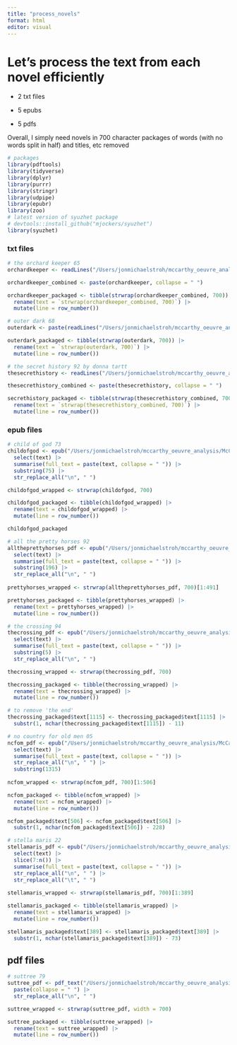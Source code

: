 ```yaml
---
title: "process_novels"
format: html
editor: visual
---
```


# Let's process the text from each novel efficiently

-   2 txt files

-   5 epubs

-   5 pdfs

Overall, I simply need novels in 700 character packages of words (with no words split in half) and titles, etc removed

```r
# packages
library(pdftools)
library(tidyverse)
library(dplyr)
library(purrr)
library(stringr)
library(udpipe)
library(epubr)
library(zoo)
# latest version of syuzhet package
# devtools::install_github("mjockers/syuzhet")
library(syuzhet)
```

### txt files

```r
# the orchard keeper 65
orchardkeeper <- readLines("/Users/jonmichaelstroh/mccarthy_oeuvre_analysis/McCarthy\ Novels/theorchardkeeper.txt")[15:1535]

orchardkeeper_combined <- paste(orchardkeeper, collapse = " ")

orchardkeeper_packaged <- tibble(strwrap(orchardkeeper_combined, 700)) |>
  rename(text = `strwrap(orchardkeeper_combined, 700)`) |>
  mutate(line = row_number())
```

```r
# outer dark 68
outerdark <- paste(readLines("/Users/jonmichaelstroh/mccarthy_oeuvre_analysis/McCarthy\ Novels/outerdark.txt")[4:2863], collapse = "")

outerdark_packaged <- tibble(strwrap(outerdark, 700)) |>
  rename(text = `strwrap(outerdark, 700)`) |>
  mutate(line = row_number())
```

```r
# the secret history 92 by donna tartt
thesecrethistory <- readLines("/Users/jonmichaelstroh/mccarthy_oeuvre_analysis/Additional\ Novels/thesecrethistory.txt")[35:6899]

thesecrethistory_combined <- paste(thesecrethistory, collapse = " ")

secrethistory_packaged <- tibble(strwrap(thesecrethistory_combined, 700)) |>
  rename(text = `strwrap(thesecrethistory_combined, 700)`) |>
  mutate(line = row_number())
```

### epub files

```r
# child of god 73
childofgod <- epub("/Users/jonmichaelstroh/mccarthy_oeuvre_analysis/McCarthy\ Novels/childofgod.epub")[[9]][[1]] |>
  select(text) |>
  summarise(full_text = paste(text, collapse = " ")) |>
  substring(75) |>
  str_replace_all("\n", " ")

childofgod_wrapped <- strwrap(childofgod, 700)

childofgod_packaged <- tibble(childofgod_wrapped) |>
  rename(text = childofgod_wrapped) |>
  mutate(line = row_number())

childofgod_packaged
```

```r
# all the pretty horses 92
alltheprettyhorses_pdf <- epub("/Users/jonmichaelstroh/mccarthy_oeuvre_analysis/McCarthy\ Novels/alltheprettyhorses.epub")[[10]][[1]] |>
  select(text) |>
  summarise(full_text = paste(text, collapse = " ")) |>
  substring(196) |>
  str_replace_all("\n", " ")
  
prettyhorses_wrapped <- strwrap(alltheprettyhorses_pdf, 700)[1:491]

prettyhorses_packaged <- tibble(prettyhorses_wrapped) |>
  rename(text = prettyhorses_wrapped) |>
  mutate(line = row_number())
```

```r
# the crossing 94
thecrossing_pdf <- epub("/Users/jonmichaelstroh/mccarthy_oeuvre_analysis/McCarthy\ Novels/thecrossing.epub") [[7]][[1]] |>
  select(text) |>
  summarise(full_text = paste(text, collapse = " ")) |>
  substring(5) |>
  str_replace_all("\n", " ")

thecrossing_wrapped <- strwrap(thecrossing_pdf, 700)

thecrossing_packaged <- tibble(thecrossing_wrapped) |>
  rename(text = thecrossing_wrapped) |>
  mutate(line = row_number())

# to remove 'the end'
thecrossing_packaged$text[1115] <- thecrossing_packaged$text[1115] |>
  substr(1, nchar(thecrossing_packaged$text[1115]) - 11)
```

```r
# no country for old men 05
ncfom_pdf <- epub("/Users/jonmichaelstroh/mccarthy_oeuvre_analysis/McCarthy\ Novels/nocountryforoldmen.epub") [[9]][[1]]  |>
  select(text) |>
  summarise(full_text = paste(text, collapse = " ")) |>
  str_replace_all("\n", " ") |>
  substring(1315)
  
ncfom_wrapped <- strwrap(ncfom_pdf, 700)[1:506]

ncfom_packaged <- tibble(ncfom_wrapped) |>
  rename(text = ncfom_wrapped) |>
  mutate(line = row_number())

ncfom_packaged$text[506] <- ncfom_packaged$text[506] |>
  substr(1, nchar(ncfom_packaged$text[506]) - 228)
```

```r
# stella maris 22
stellamaris_pdf <- epub("/Users/jonmichaelstroh/mccarthy_oeuvre_analysis/McCarthy\ Novels/stellamaris.epub")[[10]][[1]]|>
  select(text) |>
  slice(7:n()) |>
  summarise(full_text = paste(text, collapse = " ")) |>
  str_replace_all("\n", " ") |>
  str_replace_all("\t", " ")
  
stellamaris_wrapped <- strwrap(stellamaris_pdf, 700)[1:389]

stellamaris_packaged <- tibble(stellamaris_wrapped) |>
  rename(text = stellamaris_wrapped) |>
  mutate(line = row_number())

stellamaris_packaged$text[389] <- stellamaris_packaged$text[389] |>
  substr(1, nchar(stellamaris_packaged$text[389]) - 73)
```

## pdf files

```r
# suttree 79
suttree_pdf <- pdf_text("/Users/jonmichaelstroh/mccarthy_oeuvre_analysis/McCarthy\ Novels/suttree.pdf")[7:491] |>
  paste(collapse = " ") |>
  str_replace_all("\n", " ")

suttree_wrapped <- strwrap(suttree_pdf, width = 700)

suttree_packaged <- tibble(suttree_wrapped) |>
  rename(text = suttree_wrapped) |>
  mutate(line = row_number())
```
